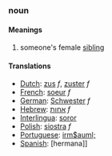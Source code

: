 ===noun===
====Meanings====
#someone's female [[sibling]]
====Translations====
*[[Dutch]]: [[zus]] ''f'', [[zuster]] ''f''
*[[French]]: [[soeur]] ''f''
*[[German]]: [[Schwester]] ''f''
*[[Hebrew]]: [[אחות]] ''f''
*[[Interlingua]]: [[soror]]
*[[Polish]]: [[siostra]] ''f''
*[[Portuguese]]: [[irm$auml;]]
*[[Spanish]]: [hermana]]
